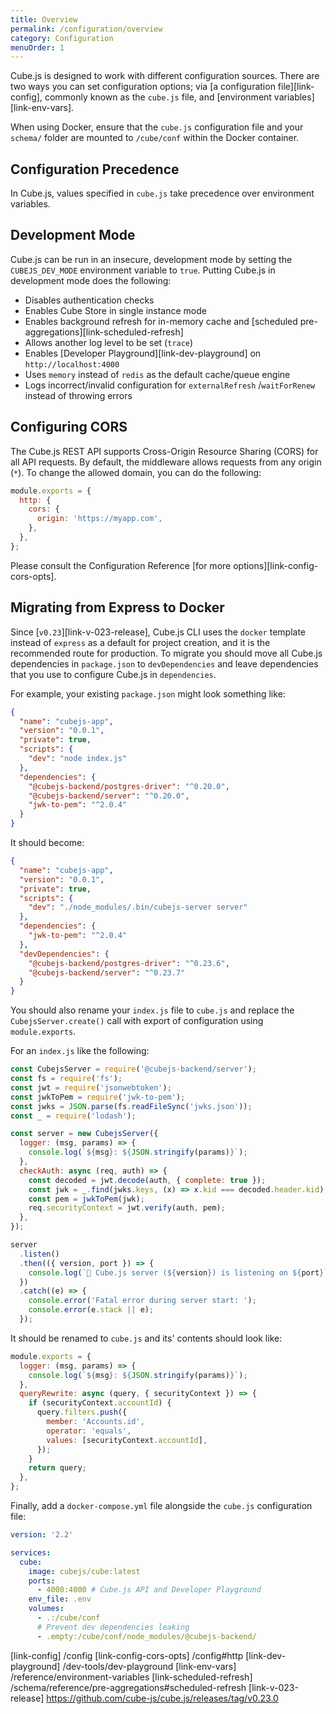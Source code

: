 ```yaml
---
title: Overview
permalink: /configuration/overview
category: Configuration
menuOrder: 1
---
```


Cube.js is designed to work with different configuration sources. There are two
ways you can set configuration options; via [a configuration file][link-config],
commonly known as the `cube.js` file, and [environment
variables][link-env-vars].

<InfoBox>

When using Docker, ensure that the `cube.js` configuration file and your
`schema/` folder are mounted to `/cube/conf` within the Docker container.

</InfoBox>

## Configuration Precedence

In Cube.js, values specified in `cube.js` take precedence over environment
variables.

## Development Mode

Cube.js can be run in an insecure, development mode by setting the
`CUBEJS_DEV_MODE` environment variable to `true`. Putting Cube.js in development
mode does the following:

- Disables authentication checks
- Enables Cube Store in single instance mode
- Enables background refresh for in-memory cache and [scheduled
  pre-aggregations][link-scheduled-refresh]
- Allows another log level to be set (`trace`)
- Enables [Developer Playground][link-dev-playground] on `http://localhost:4000`
- Uses `memory` instead of `redis` as the default cache/queue engine
- Logs incorrect/invalid configuration for `externalRefresh` /`waitForRenew`
  instead of throwing errors

## Configuring CORS

The Cube.js REST API supports Cross-Origin Resource Sharing (CORS) for all API
requests. By default, the middleware allows requests from any origin (`*`). To
change the allowed domain, you can do the following:

```javascript
module.exports = {
  http: {
    cors: {
      origin: 'https://myapp.com',
    },
  },
};
```

Please consult the Configuration Reference [for more
options][link-config-cors-opts].

## Migrating from Express to Docker

Since [`v0.23`][link-v-023-release], Cube.js CLI uses the `docker` template
instead of `express` as a default for project creation, and it is the
recommended route for production. To migrate you should move all Cube.js
dependencies in `package.json` to `devDependencies` and leave dependencies that
you use to configure Cube.js in `dependencies`.

For example, your existing `package.json` might look something like:

```json
{
  "name": "cubejs-app",
  "version": "0.0.1",
  "private": true,
  "scripts": {
    "dev": "node index.js"
  },
  "dependencies": {
    "@cubejs-backend/postgres-driver": "^0.20.0",
    "@cubejs-backend/server": "^0.20.0",
    "jwk-to-pem": "^2.0.4"
  }
}
```

It should become:

```json
{
  "name": "cubejs-app",
  "version": "0.0.1",
  "private": true,
  "scripts": {
    "dev": "./node_modules/.bin/cubejs-server server"
  },
  "dependencies": {
    "jwk-to-pem": "^2.0.4"
  },
  "devDependencies": {
    "@cubejs-backend/postgres-driver": "^0.23.6",
    "@cubejs-backend/server": "^0.23.7"
  }
}
```

You should also rename your `index.js` file to `cube.js` and replace the
`CubejsServer.create()` call with export of configuration using
`module.exports`.

For an `index.js` like the following:

```javascript
const CubejsServer = require('@cubejs-backend/server');
const fs = require('fs');
const jwt = require('jsonwebtoken');
const jwkToPem = require('jwk-to-pem');
const jwks = JSON.parse(fs.readFileSync('jwks.json'));
const _ = require('lodash');

const server = new CubejsServer({
  logger: (msg, params) => {
    console.log(`${msg}: ${JSON.stringify(params)}`);
  },
  checkAuth: async (req, auth) => {
    const decoded = jwt.decode(auth, { complete: true });
    const jwk = _.find(jwks.keys, (x) => x.kid === decoded.header.kid);
    const pem = jwkToPem(jwk);
    req.securityContext = jwt.verify(auth, pem);
  },
});

server
  .listen()
  .then(({ version, port }) => {
    console.log(`🚀 Cube.js server (${version}) is listening on ${port}`);
  })
  .catch((e) => {
    console.error('Fatal error during server start: ');
    console.error(e.stack || e);
  });
```

It should be renamed to `cube.js` and its' contents should look like:

```javascript
module.exports = {
  logger: (msg, params) => {
    console.log(`${msg}: ${JSON.stringify(params)}`);
  },
  queryRewrite: async (query, { securityContext }) => {
    if (securityContext.accountId) {
      query.filters.push({
        member: 'Accounts.id',
        operator: 'equals',
        values: [securityContext.accountId],
      });
    }
    return query;
  },
};
```

Finally, add a `docker-compose.yml` file alongside the `cube.js` configuration
file:

```yaml
version: '2.2'

services:
  cube:
    image: cubejs/cube:latest
    ports:
      - 4000:4000 # Cube.js API and Developer Playground
    env_file: .env
    volumes:
      - .:/cube/conf
      # Prevent dev dependencies leaking
      - .empty:/cube/conf/node_modules/@cubejs-backend/
```

[link-config] /config [link-config-cors-opts] /config#http [link-dev-playground]
/dev-tools/dev-playground [link-env-vars] /reference/environment-variables
[link-scheduled-refresh] /schema/reference/pre-aggregations#scheduled-refresh
[link-v-023-release] https://github.com/cube-js/cube.js/releases/tag/v0.23.0
